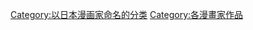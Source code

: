 {{Catnav|頁面分類|人物|各國人物|日本人|日本漫画家}}
{{Catnav|頁面分類|總類|各種主題的頁面分類|依人名分類|依漫畫家姓名分類}}

{{Catmore}}

{{DEFAULTSORT:Agi Tadashi}}

[[Category:以日本漫画家命名的分类|Category:以日本漫画家命名的分类]]
[[Category:各漫畫家作品|Category:各漫畫家作品]]